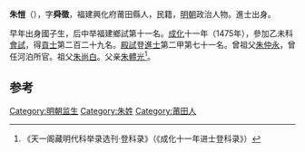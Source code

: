 '''朱愷'''（{{bd|1442年||？}}），字'''舜徵'''，福建興化府莆田縣人，民籍，[[明朝|明朝]]政治人物。進士出身。

早年出身國子生，后中举福建鄉試第十一名。[[成化|成化]]十一年（1475年），參加乙未科[[會試|會試]]，得[[貢士|貢士]]第二百二十九名。[[殿試|殿試]]登[[進士|進士]]第二甲第七十一名。曾祖父[[朱仲永|朱仲永]]，曾任河泊所官。祖父[[朱尚白|朱尚白]]。父亲[[朱體光|朱體光]]<ref>《天一阁藏明代科举录选刊·登科录》（《成化十一年进士登科录》）</ref>。

==参考==
{{reflist}}
{{明朝人物小作品}}
{{成化十一年乙未科殿試金榜}}
[[Category:明朝监生|Category:明朝监生]]
[[Category:朱姓|Category:朱姓]]
[[Category:莆田人|Category:莆田人]]